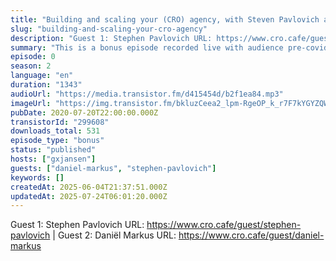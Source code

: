 ```yaml
---
title: "Building and scaling your (CRO) agency, with Steven Pavlovich and Daniël Markus"
slug: "building-and-scaling-your-cro-agency"
description: "Guest 1: Stephen Pavlovich URL: https://www.cro.cafe/guest/stephen-pavlovich | Guest 2: Daniël Markus URL: https://www.cro.cafe/guest/daniel-markus"
summary: "This is a bonus episode recorded live with audience pre-covid-19 at the Conversion Hotel conference in November 2019 on the island of Texel in The Netherlands.\r\n\r\nThis session is with\r\n* Stephen Pavlovich, CEO from Converison.com\r\n* Daniel Markus, Co-founder at ClickValue"
episode: 0
season: 2
language: "en"
duration: "1343"
audioUrl: "https://media.transistor.fm/d415454d/b2f1ea84.mp3"
imageUrl: "https://img.transistor.fm/bkluzCeea2_lpm-RgeOP_k_r7F7kYGYZQWjh1nw5cS8/rs:fill:0:0:1/w:3000/h:3000/q:60/aHR0cHM6Ly9pbWct/dXBsb2FkLXByb2R1/Y3Rpb24udHJhbnNp/c3Rvci5mbS8xZWMy/YTNhMmM3ZjBmNTE3/ZjJjYjMzY2U1ZDdk/YTljMy5qcGVn.webp"
pubDate: 2020-07-20T22:00:00.000Z
transistorId: "299608"
downloads_total: 531
episode_type: "bonus"
status: "published"
hosts: ["gxjansen"]
guests: ["daniel-markus", "stephen-pavlovich"]
keywords: []
createdAt: 2025-06-04T21:37:51.000Z
updatedAt: 2025-07-24T06:01:20.000Z
---
```


Guest 1: Stephen Pavlovich URL: https://www.cro.cafe/guest/stephen-pavlovich | Guest 2: Daniël Markus URL: https://www.cro.cafe/guest/daniel-markus
